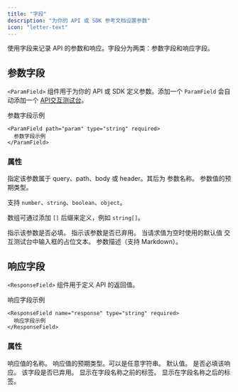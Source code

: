 ```yaml
---
title: "字段"
description: "为你的 API 或 SDK 参考文档设置参数"
icon: "letter-text"
---
```


使用字段来记录 API 的参数和响应。字段分为两类：参数字段和响应字段。

## 参数字段

`<ParamField>` 组件用于为你的 API 或 SDK 定义参数。添加一个 `ParamField` 会自动添加一个 [API交互测试台](/zh/api-playground/overview)。

<ParamField path="param" type="string" required>
  参数字段示例
</ParamField>

```mdx
<ParamField path="param" type="string" required>
  参数字段示例
</ParamField>
```

### 属性

<ParamField body="query, path, body, or header" type="string">
  指定该参数属于 query、path、body 或 header。其后为
  参数名称。
</ParamField>

<ParamField body="type" type="string">
  参数值的预期类型。
  
  支持 `number`、`string`、`boolean`、`object`。

数组可通过添加 `[]` 后缀来定义，例如 `string[]`。
</ParamField>

<ParamField body="required" type="boolean">
  指示该参数是否必填。
</ParamField>

<ParamField body="deprecated" type="boolean">
  指示该参数是否已弃用。
</ParamField>

<ParamField body="default" type="any">
  当请求值为空时使用的默认值
</ParamField>

<ParamField body="placeholder" type="string">
  交互测试台中输入框的占位文本。
</ParamField>

<ParamField body="children" type="string">
  参数描述（支持 Markdown）。
</ParamField>

## 响应字段

`<ResponseField>` 组件用于定义 API 的返回值。

<ResponseField name="response" type="string" required>
  响应字段示例
</ResponseField>

```mdx
<ResponseField name="response" type="string" required>
  响应字段示例
</ResponseField>
```

### 属性

<ResponseField name="name" type="string" required>
  响应值的名称。
</ResponseField>

<ResponseField name="type" type="string" required>
  响应值的预期类型。可以是任意字符串。
</ResponseField>

<ResponseField name="default" type="string">
  默认值。
</ResponseField>

<ResponseField name="required" type="boolean">
  是否必填该响应。
</ResponseField>

<ResponseField name="deprecated" type="boolean">
  该字段是否已弃用。
</ResponseField>

<ResponseField name="pre" type="string[]">
  显示在字段名称之前的标签。
</ResponseField>

<ResponseField name="post" type="string[]">
  显示在字段名称之后的标签。
</ResponseField>
